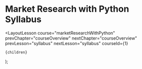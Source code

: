 
# Market Research with Python Syllabus

  <LayoutLesson
    course="marketResearchWithPython"
    prevChapter="courseOverview"
    nextChapter="courseOverview"
    prevLesson="syllabus"
    nextLesson="syllabus"
    courseId={1}
  >
    {children}
  </LayoutLesson>
);
